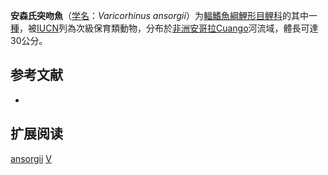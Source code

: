 {{Speciesbox
| name = 安森氏突吻魚
| status = VU
| status_system = IUCN3.1
| image = 
| genus = Varicorhinus
| species = ansorgii
| authority = [[Boulenger|Boulenger]], 1906
| synonyms = 
}}

'''安森氏突吻魚'''（[[学名|学名]]：''Varicorhinus ansorgii''）为[[輻鰭魚綱|輻鰭魚綱]][[鯉形目|鯉形目]][[鲤科|鲤科]]的其中一[[種|種]]，被[[IUCN|IUCN]]列為次級保育類動物，分布於[[非洲|非洲]][[安哥拉|安哥拉]]Cuango河流域，體長可達30公分。

== 参考文献 ==
*{{FishBase_species|genus=Varicorhinus|species=ansorgii|year=2011|month=12}}

== 扩展阅读 ==
{{refbegin}}
{{wikispecies-inline|Varicorhinus ansorgii|安森氏突吻魚}}
{{refend}}
{{Taxonbar|from=Q3755174}}

[[Category:突吻魚屬|ansorgii]]
[[Category:1906年描述的魚類|V]]


{{Cypriniformes-stub}}